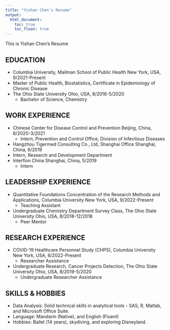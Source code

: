 ```yaml
---
title: "Yishan Chen's Resume"
output: 
  html_document:
    toc: true
    toc_float: true
---
```


This is Yishan Chen's Resume


## EDUCATION
* Columbia University, Mailman School of Public Health New York, USA, 9/2021-Present
 * Master of Public Health, Biostatistics, Certificate in Epidemiology of Chronic Disease
* The Ohio State University Ohio, USA, 8/2016-5/2020
  * Bachelor of Science, Chemistry

## WORK EXPERIENCE
* Chinese Center for Disease Control and Prevention Beijing, China, 8/2020-3/2021
  * Intern, Prevention and Control Office, Division of Infectious Diseases
* Hangzhou Tigermed Consulting Co., Ltd, Shanghai Office Shanghai, China, 6/2019
 * Intern, Research and Development Department 
* Interflon China Shanghai, China, 5/2019
  * Intern
  
## LEADERSHIP EXPERIENCE
* Quantitative Foundations Concentration of the Research Methods and Applications, Columbia University New York, USA, 9/2022-Present
  * Teaching Assistant
* Undergraduate Chemistry Department Survey Class, The Ohio State University Ohio, USA, 8/2018-12/2018
  * Peer Mentor 
  
## RESEARCH EXPERIENCE
* COVID-19 Healthcare Personnel Study (CHPS), Columbia University New York, USA, 6/2022-Present
  * Researcher Assistance 
* Undergraduate Research, Cancer Projects Detection, The Ohio State University Ohio, USA, 8/2019-5/2020
  * Undergraduate Researcher Assistance 

## SKILLS & HOBBIES
* Data Analysis: Solid technical skills in analytical tools - SAS, R, Matlab, and Microsoft Office Suite.
* Language: Mandarin (Native), and English (Fluent)
* Hobbies: Ballet (14 years), skydiving, and exploring Disneyland.
